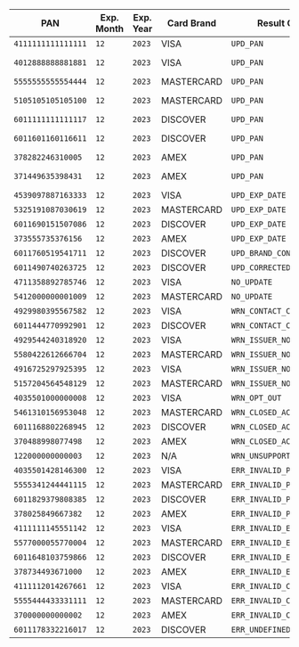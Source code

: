 | PAN                | Exp. Month | Exp. Year | Card Brand | Result Code               | Update Details                |
|--------------------|------------|-----------|------------|---------------------------|-------------------------------|
| `4111111111111111` | `12`       | `2023`    | VISA       | `UPD_PAN`                 | `4166676667666746`            |
| `4012888888881881` | `12`       | `2023`    | VISA       | `UPD_PAN`                 | `4212345678910006`, `12/2026` |
| `5555555555554444` | `12`       | `2023`    | MASTERCARD | `UPD_PAN`                 | `5454545454545454`            |
| `5105105105105100` | `12`       | `2023`    | MASTERCARD | `UPD_PAN`                 | `5233580618829955`, `12/2026` |
| `6011111111111117` | `12`       | `2023`    | DISCOVER   | `UPD_PAN`                 | `6011000990139424`            |
| `6011601160116611` | `12`       | `2023`    | DISCOVER   | `UPD_PAN`                 | `6445644564456445`, `12/2026` |
| `378282246310005`  | `12`       | `2023`    | AMEX       | `UPD_PAN`                 | `375155165213132`             |
| `371449635398431`  | `12`       | `2023`    | AMEX       | `UPD_PAN`                 | `348835199015504`, `12/2026`  |
| `4539097887163333` | `12`       | `2023`    | VISA       | `UPD_EXP_DATE`            | `12/2026`                     |
| `5325191087030619` | `12`       | `2023`    | MASTERCARD | `UPD_EXP_DATE`            | `12/2026`                     |
| `6011690151507086` | `12`       | `2023`    | DISCOVER   | `UPD_EXP_DATE`            | `12/2026`                     |
| `373555735376156`  | `12`       | `2023`    | AMEX       | `UPD_EXP_DATE`            | `12/2026`                     |
| `6011760519541711` | `12`       | `2023`    | DISCOVER   | `UPD_BRAND_CONV`          | N/A                           |
| `6011490740263725` | `12`       | `2023`    | DISCOVER   | `UPD_CORRECTED`           | N/A                           |
| `4711358892785746` | `12`       | `2023`    | VISA       | `NO_UPDATE`               | N/A                           |
| `5412000000001009` | `12`       | `2023`    | MASTERCARD | `NO_UPDATE`               | N/A                           |
| `4929980395567582` | `12`       | `2023`    | VISA       | `WRN_CONTACT_CARDHOLDER`  | N/A                           |
| `6011444770992901` | `12`       | `2023`    | DISCOVER   | `WRN_CONTACT_CARDHOLDER`  | N/A                           |
| `4929544240318920` | `12`       | `2023`    | VISA       | `WRN_ISSUER_NOT_ENROLLED` | N/A                           |
| `5580422612666704` | `12`       | `2023`    | MASTERCARD | `WRN_ISSUER_NOT_ENROLLED` | N/A                           |
| `4916725297925395` | `12`       | `2023`    | VISA       | `WRN_ISSUER_NO_DATA`      | N/A                           |
| `5157204564548129` | `12`       | `2023`    | MASTERCARD | `WRN_ISSUER_NO_DATA`      | N/A                           |
| `4035501000000008` | `12`       | `2023`    | VISA       | `WRN_OPT_OUT`             | N/A                           |
| `5461310156953048` | `12`       | `2023`    | MASTERCARD | `WRN_CLOSED_ACCOUNT`      | N/A                           |
| `6011168802268945` | `12`       | `2023`    | DISCOVER   | `WRN_CLOSED_ACCOUNT`      | N/A                           |
| `370488998077498`  | `12`       | `2023`    | AMEX       | `WRN_CLOSED_ACCOUNT`      | N/A                           |
| `122000000000003`  | `12`       | `2023`    | N/A        | `WRN_UNSUPPORTED_NETWORK` | N/A                           |
| `4035501428146300` | `12`       | `2023`    | VISA       | `ERR_INVALID_PAN`         | N/A                           |
| `5555341244441115` | `12`       | `2023`    | MASTERCARD | `ERR_INVALID_PAN`         | N/A                           |
| `6011829379808385` | `12`       | `2023`    | DISCOVER   | `ERR_INVALID_PAN`         | N/A                           |
| `378025849667382`  | `12`       | `2023`    | AMEX       | `ERR_INVALID_PAN`         | N/A                           |
| `4111111145551142` | `12`       | `2023`    | VISA       | `ERR_INVALID_EXP_DATE`    | N/A                           |
| `5577000055770004` | `12`       | `2023`    | MASTERCARD | `ERR_INVALID_EXP_DATE`    | N/A                           |
| `6011648103759866` | `12`       | `2023`    | DISCOVER   | `ERR_INVALID_EXP_DATE`    | N/A                           |
| `378734493671000`  | `12`       | `2023`    | AMEX       | `ERR_INVALID_EXP_DATE`    | N/A                           |
| `4111112014267661` | `12`       | `2023`    | VISA       | `ERR_INVALID_CONFIG`      | N/A                           |
| `5555444433331111` | `12`       | `2023`    | MASTERCARD | `ERR_INVALID_CONFIG`      | N/A                           |
| `370000000000002`  | `12`       | `2023`    | AMEX       | `ERR_INVALID_CONFIG`      | N/A                           |
| `6011178332216017` | `12`       | `2023`    | DISCOVER   | `ERR_UNDEFINED`           | N/A                           |


